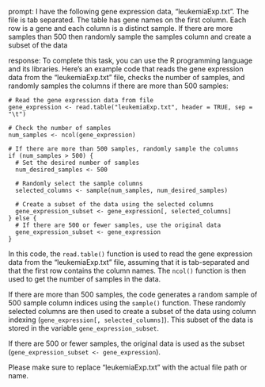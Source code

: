 prompt:
I have the following gene expression data, "leukemiaExp.txt". The file is tab separated. The table has gene names on the first column. Each row is a gene and each column is a distinct sample.  If there are more samples than 500 then randomly sample the samples column and create a subset of the data

response:
To complete this task, you can use the R programming language and its libraries. Here's an example code that reads the gene expression data from the "leukemiaExp.txt" file, checks the number of samples, and randomly samples the columns if there are more than 500 samples:

```
# Read the gene expression data from file
gene_expression <- read.table("leukemiaExp.txt", header = TRUE, sep = "\t")

# Check the number of samples
num_samples <- ncol(gene_expression)

# If there are more than 500 samples, randomly sample the columns
if (num_samples > 500) {
  # Set the desired number of samples
  num_desired_samples <- 500
  
  # Randomly select the sample columns
  selected_columns <- sample(num_samples, num_desired_samples)
  
  # Create a subset of the data using the selected columns
  gene_expression_subset <- gene_expression[, selected_columns]
} else {
  # If there are 500 or fewer samples, use the original data
  gene_expression_subset <- gene_expression
}
```

In this code, the `read.table()` function is used to read the gene expression data from the "leukemiaExp.txt" file, assuming that it is tab-separated and that the first row contains the column names. The `ncol()` function is then used to get the number of samples in the data.

If there are more than 500 samples, the code generates a random sample of 500 sample column indices using the `sample()` function. These randomly selected columns are then used to create a subset of the data using column indexing (`gene_expression[, selected_columns]`). This subset of the data is stored in the variable `gene_expression_subset`.

If there are 500 or fewer samples, the original data is used as the subset (`gene_expression_subset <- gene_expression`).

Please make sure to replace "leukemiaExp.txt" with the actual file path or name.
